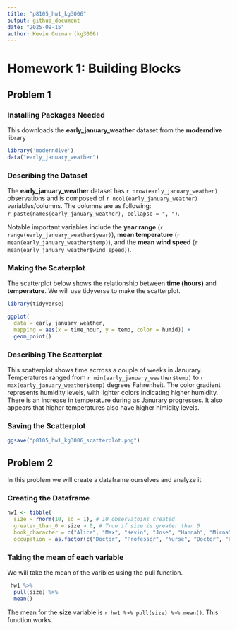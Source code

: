 ```yaml
---
title: "p8105_hw1_kg3006"
output: github_document
date: "2025-09-15"
author: Kevin Guzman (kg3006)
---
```


# Homework 1: Building Blocks 
## Problem 1 
### Installing Packages Needed 
This downloads the **early_january_weather** dataset from the **moderndive** library

```r
library('moderndive') 
data("early_january_weather")
```

### Describing the Dataset
The **early_january_weather** dataset has `r nrow(early_january_weather)` observations and is composed of `r ncol(early_january_weather)` variables/columns. The columns are as following:  
  `r paste(names(early_january_weather), collapse = ", ")`. 
  
Notable important variables include the **year range** (`r range(early_january_weather$year)`), **mean temperature** (`r mean(early_january_weather$temp)`), and the **mean wind speed** (`r mean(early_january_weather$wind_speed)`).

### Making the Scaterplot 
The scatterplot below shows the relationship between **time (hours)** and **temperature**. We will use tidyverse to make the scatterplot. 

```r
library(tidyverse)

ggplot(
  data = early_january_weather,
  mapping = aes(x = time_hour, y = temp, color = humid)) +
  geom_point()


```

### Describing The Scatterplot
This scatterplot shows time acrross a couple of weeks in Janurary. Temperatures ranged from `r min(early_january_weather$temp)` to `r max(early_january_weather$temp)` degrees Fahrenheit. The color gradient represents humidity levels, with lighter colors indicating higher humidity. There is an increase in temperature during as Janurary progresses. It also appears that higher temperatures also have higher himidity levels. 
  
### Saving the Scatterplot
```r
ggsave("p8105_hw1_kg3006_scatterplot.png")
```

## Problem 2 

In this problem we will create a dataframe ourselves and analyze it. 

### Creating the Dataframe
```r
hw1 <- tibble(
  size = rnorm(10, sd = 1), # 10 observatoins created 
  greater_than_0 = size > 0, # True if size is greater than 0 
  book_character = c("Alice", "Max", "Kevin", "Jose", "Hannah", "Mirna", "Sam", "Mia", "Omar", "Edwin"),
  occupation = as.factor(c("Doctor", "Professor", "Nurse", "Doctor", "Professor",   "Nurse", "Doctor", "Professor", "Nurse", "Doctor"))) #factor with 3 variables 
```

### Taking the mean of each variable 
We will take the mean of the varibles using the pull function. 
```r
 hw1 %>% 
  pull(size) %>% 
  mean()
```

The mean for the **size** variable is `r hw1 %>% pull(size) %>% mean()`. This function works. 

